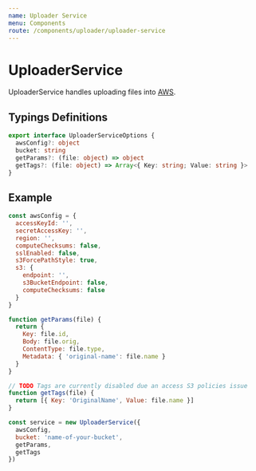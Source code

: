 ```yaml
---
name: Uploader Service
menu: Components
route: /components/uploader/uploader-service
---
```


# UploaderService

UploaderService handles uploading files into [AWS](https://aws.amazon.com/).

## Typings Definitions

```ts
export interface UploaderServiceOptions {
  awsConfig?: object
  bucket: string
  getParams?: (file: object) => object
  getTags?: (file: object) => Array<{ Key: string; Value: string }>
}
```

## Example

```js
const awsConfig = {
  accessKeyId: '',
  secretAccessKey: '',
  region: '',
  computeChecksums: false,
  sslEnabled: false,
  s3ForcePathStyle: true,
  s3: {
    endpoint: '',
    s3BucketEndpoint: false,
    computeChecksums: false
  }
}

function getParams(file) {
  return {
    Key: file.id,
    Body: file.orig,
    ContentType: file.type,
    Metadata: { 'original-name': file.name }
  }
}

// TODO Tags are currently disabled due an access S3 policies issue
function getTags(file) {
  return [{ Key: 'OriginalName', Value: file.name }]
}

const service = new UploaderService({
  awsConfig,
  bucket: 'name-of-your-bucket',
  getParams,
  getTags
})
```
